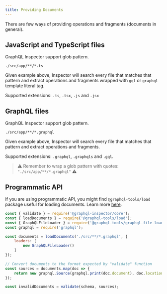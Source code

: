 ```yaml
---
title: Providing Documents
---
```


There are few ways of providing operations and fragments (documents in general).

## JavaScript and TypeScript files

GraphQL Inspector support glob pattern.

    ./src/app/**/*.ts

Given example above, Inspector will search every file that matches that pattern and extract operations and fragments wrapped with `gql` or `graphql` template literal tag.

Supported extensions: `.ts`, `.tsx`, `.js` and `.jsx`

## GraphQL files

GraphQL Inspector support glob pattern.

    ./src/app/**/*.graphql

Given example above, Inspector will search every file that matches that pattern and extract operations and fragments.

Supported extensions: `.graphql`, `.graphqls` and `.gql`.

> ⚠️ Remember to wrap a glob pattern with quotes: `"./src/app/**/*.graphql"` ⚠️

## Programmatic API

If you are using programmatic API, you might find `@graphql-tools/load` package useful for loading documents. Learn more [here](https://www.graphql-tools.com/docs/documents-loading).

```js
const { validate } = require('@graphql-inspector/core');
const { loadDocuments } = require('@graphql-tools/load');
const { GraphQLFileLoader } = require('@graphql-tools/graphql-file-loader');
const graphql = require('graphql');

const documents = loadDocuments('./src/**/*.graphql', {
    loaders: [
        new GraphQLFileLoader()
    ]
});

// Convert documents to the format expected by "validate" function
const sources = documents.map(doc => {
    return new graphql.Source(graphql.print(doc.document), doc.location);
});

const invalidDocuments = validate(schema, sources);
```
